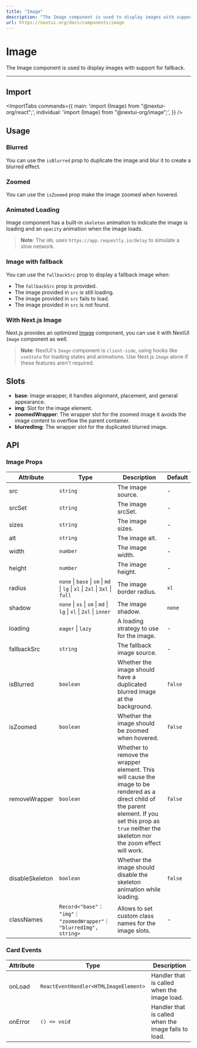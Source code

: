 ```yaml
---
title: "Image"
description: "The Image component is used to display images with support for fallback."
url: https://nextui.org/docs/components/image
---
```


# Image

The Image component is used to display images with support for fallback.

<ComponentLinks component="image" />

---

## Import

<ImportTabs
  commands={{
    main: 'import {Image} from "@nextui-org/react";',
    individual: 'import {Image} from "@nextui-org/image";',
  }}
/>

## Usage

<CodeDemo title="Usage" files={imageContent.usage} />

### Blurred

You can use the `isBlurred` prop to duplicate the image and blur it to create a blurred effect.

<CodeDemo title="Blurred" files={imageContent.blurred} />

### Zoomed

You can use the `isZoomed` prop make the image zoomed when hovered.

<CodeDemo title="Zoomed" files={imageContent.zoomed} />

### Animated Loading

Image component has a built-in `skeleton` animation to indicate the image is loading and an
`opacity` animation when the image loads.

<CodeDemo displayMode="visible" title="Animated Loading" files={imageContent.loading} />

> **Note**: The `URL` uses `https://app.requestly.io/delay` to simulate a slow network.

### Image with fallback

You can use the `fallbackSrc` prop to display a fallback image when:

- The `fallbackSrc` prop is provided.
- The image provided in `src` is still loading.
- The image provided in `src` fails to load.
- The image provided in `src` is not found.

<CodeDemo displayMode="visible" title="Image with fallback" files={imageContent.fallback} />

### With Next.js Image

Next.js provides an optimized [Image](https://nextjs.org/docs/app/api-reference/components/image) component,
you can use it with NextUI `Image` component as well.

<CodeDemo showPreview={false} title="With Next.js Image" files={imageContent.nextjs} />

> **Note**: NextUI's `Image` component is `client-side`, using hooks like `useState` for loading states
> and animations. Use Next.js `Image` alone if these features aren't required.

## Slots

- **base**: Image wrapper, it handles alignment, placement, and general appearance.
- **img**: Slot for the image element.
- **zoomedWrapper**: The wrapper slot for the zoomed image it avoids the image content to overflow the parent container.
- **blurredImg**: The wrapper slot for the duplicated blurred image.

## API

### Image Props

| Attribute       | Type                                                                         | Description                                                                                                                                                                                                 | Default |
| --------------- | ---------------------------------------------------------------------------- | ----------------------------------------------------------------------------------------------------------------------------------------------------------------------------------------------------------- | ------- |
| src             | `string`                                                                     | The image source.                                                                                                                                                                                           | -       |
| srcSet          | `string`                                                                     | The image srcSet.                                                                                                                                                                                           | -       |
| sizes           | `string`                                                                     | The image sizes.                                                                                                                                                                                            | -       |
| alt             | `string`                                                                     | The image alt.                                                                                                                                                                                              | -       |
| width           | `number`                                                                     | The image width.                                                                                                                                                                                            | -       |
| height          | `number`                                                                     | The image height.                                                                                                                                                                                           | -       |
| radius          | `none` \| `base` \| `sm` \| `md` \| `lg` \| `xl` \| `2xl` \| `3xl` \| `full` | The image border radius.                                                                                                                                                                                    | `xl`    |
| shadow          | `none` \| `xs` \| `sm` \| `md` \| `lg` \| `xl` \| `2xl` \| `inner`           | The image shadow.                                                                                                                                                                                           | `none`  |
| loading         | `eager` \| `lazy`                                                            | A loading strategy to use for the image.                                                                                                                                                                    | -       |
| fallbackSrc     | `string`                                                                     | The fallback image source.                                                                                                                                                                                  | -       |
| isBlurred       | `boolean`                                                                    | Whether the image should have a duplicated blurred image at the background.                                                                                                                                 | `false` |
| isZoomed        | `boolean`                                                                    | Whether the image should be zoomed when hovered.                                                                                                                                                            | `false` |
| removeWrapper   | `boolean`                                                                    | Whether to remove the wrapper element. This will cause the image to be rendered as a direct child of the parent element. If you set this prop as `true` neither the skeleton nor the zoom effect will work. | `false` |
| disableSkeleton | `boolean`                                                                    | Whether the image should disable the skeleton animation while loading.                                                                                                                                      | `false` |
| classNames      | `Record<"base"｜ "img"｜ "zoomedWrapper"｜ "blurredImg", string>`            | Allows to set custom class names for the image slots.                                                                                                                                                       | -       |

### Card Events

| Attribute | Type                                  | Description                                          |
| --------- | ------------------------------------- | ---------------------------------------------------- |
| onLoad    | `ReactEventHandler<HTMLImageElement>` | Handler that is called when the image load.          |
| onError   | `() => void`                          | Handler that is called when the image fails to load. |
